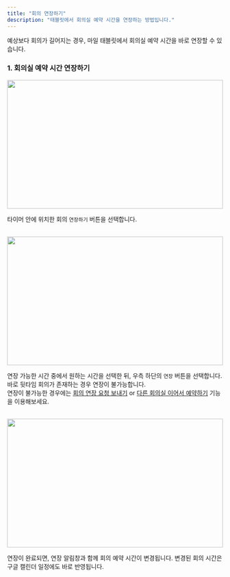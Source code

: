 ```yaml
---
title: "회의 연장하기"
description: "태블릿에서 회의실 예약 시간을 연장하는 방법입니다."
---
```


예상보다 회의가 길어지는 경우, 마일 태블릿에서 회의실 예약 시간을 바로 연장할 수 있습니다. 

### 1. 회의실 예약 시간 연장하기
<img src="/images/tablet/meeting-extend/extend/img1.png" width="100%" height="300" />

타이머 안에 위치한 회의 `연장하기` 버튼을 선택합니다.

<br />

<img src="/images/tablet/meeting-extend/extend/img2.png" width="100%" height="300" />

연장 가능한 시간 중에서 원하는 시간을 선택한 뒤, 우측 하단의 `연장` 버튼을 선택합니다.
<Info>
    바로 뒷타임 회의가 존재하는 경우 연장이 불가능합니다.<br />연장이 불가능한 경우에는 [회의 연장 요청 보내기](https://mile.mintlify.app/tablet/meeting-extend/request-extend) or [다른 회의실 이어서 예약하기](https://mile.mintlify.app/tablet/book/next) 기능을 이용해보세요.
</Info>

<br />

<img src="/images/tablet/meeting-extend/extend/img3.png" width="100%" height="300" />

연장이 완료되면, 연장 알림창과 함께 회의 예약 시간이 변경됩니다.
<Info>
    변경된 회의 시간은 구글 캘린더 일정에도 바로 반영됩니다.
</Info>